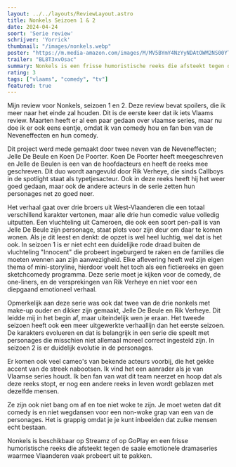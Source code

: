 ```yaml
---
layout: ../../layouts/ReviewLayout.astro
title: Nonkels Seizoen 1 & 2
date: 2024-04-24
soort: 'Serie review'
schrijver: 'Yorrick'
thumbnail: "/images/nonkels.webp"
poster: "https://m.media-amazon.com/images/M/MV5BYmY4NzYyNDAtOWM2NS00YTMxLWFjMTctYzc4ZmQ2OWMyNzhhXkEyXkFqcGdeQXVyNDYzMTI3OTI@._V1_FMjpg_UX1000_.jpg"
trailer: "BL8T3xvOsac"
summary: Nonkels is een frisse humoristische reeks die afsteekt tegen de saaie emotionele dramaseries waarmee Vlaanderen vaak probeert uit te pakken. De drie Nonkels spelen hun rol met veel enthousiasme en ze zijn niet bang voor een non-woke grap hier en daar.
rating: 3
tags: ["vlaams", "comedy", "tv"]
featured: true
---
```


Mijn review voor Nonkels, seizoen 1 en 2. Deze review bevat spoilers, die ik meer naar het einde zal houden. 
Dit is de eerste keer dat ik iets Vlaams review. Maarten heeft er al een paar gedaan over vlaamse series, maar nu doe ik er ook eens eentje, omdat ik van comedy hou en fan ben van de Neveneffecten en hun comedy.

Dit project werd mede gemaakt door twee neven van de Neveneffecten; Jelle De Beule en Koen De Poorter. 
Koen De Poorter heeft meegeschreven en Jelle de Beulen is een van de hoofdacteurs en heeft de reeks mee geschreven. 
Dit duo wordt aangevuld door Rik Verheye, die sinds Callboys in de spotlight staat als typetjesacteur. Ook in deze reeks heeft hij het weer goed gedaan, maar ook de andere acteurs in de serie zetten hun personages net zo goed neer.

Het verhaal gaat over drie broers uit West-Vlaanderen die een totaal verschillend karakter vertonen, maar alle drie hun comedic value volledig uitputten. Een vluchteling uit Cameroen, die ook een soort pen-pall is van Jelle De Beule zijn personage, staat plots voor zijn deur om daar te komen wonen. Als je dit leest en denkt: de opzet is wel heel luchtig, wel dat is het ook. In seizoen 1 is er niet echt een duidelijke rode draad buiten de vluchteling "Innocent" die probeert ingeburgerd te raken en de families die moeten wennen aan zijn aanwezigheid. Elke aflevering heeft wel zijn eigen thema of mini-storyline, hierdoor voelt het toch als een fictiereeks en geen sketchcomedy programma. Deze serie moet je kijken voor de comedy, de one-liners, en de versprekingen van Rik Verheye en niet voor een diepgaand emotioneel verhaal.

Opmerkelijk aan deze serie was ook dat twee van de drie nonkels met make-up ouder en dikker zijn gemaakt, Jelle De Beule en Rik Verheye. Dit leidde mij in het begin af, maar uiteindelijk wen je eraan. Het tweede seizoen heeft ook een meer uitgewerkte verhaallijn dan het eerste seizoen. De karakters evolueren en dat is belangrijk in een serie die speelt met personages die misschien niet allemaal moreel correct ingesteld zijn. In seizoen 2 is er duidelijk evolutie in de personages.

Er komen ook veel cameo's van bekende acteurs voorbij, die het gekke accent van de streek nabootsen. Ik vind het een aanrader als je van Vlaamse series houdt. Ik ben fan van wat dit team neerzet en hoop dat als deze reeks stopt, er nog een andere reeks in leven wordt geblazen met dezelfde mensen. 

Ze zijn ook niet bang om af en toe niet woke te zijn. Je moet weten dat dit comedy is en niet wegdansen voor een non-woke grap van een van de personages. Het is grappig omdat je je kunt inbeelden dat zulke mensen echt bestaan. 

Nonkels is beschikbaar op Streamz of op GoPlay en een frisse humoristische reeks die afsteekt tegen de saaie emotionele dramaseries waarmee Vlaanderen vaak probeert uit te pakken.